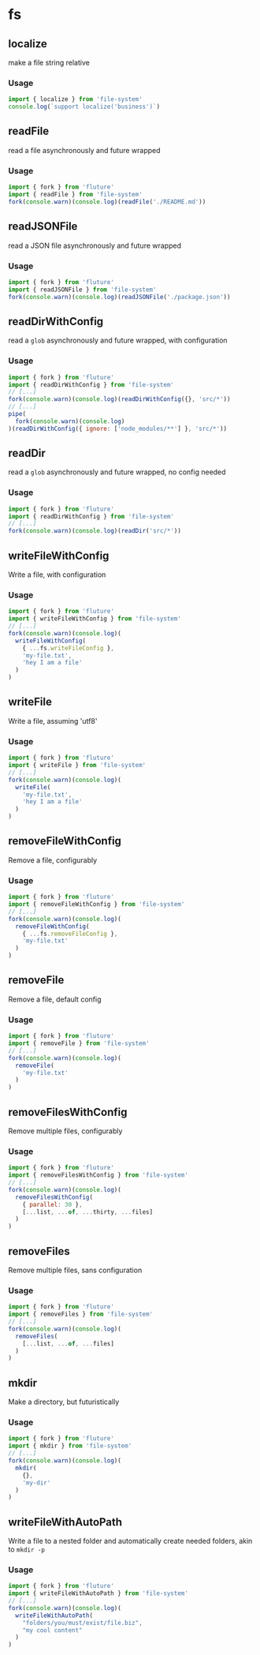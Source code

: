 # fs



## localize
make a file string relative
### Usage
```js
import { localize } from 'file-system'
console.log(`support localize('business')`)
```

## readFile
read a file asynchronously and future wrapped
### Usage
```js
import { fork } from 'fluture'
import { readFile } from 'file-system'
fork(console.warn)(console.log)(readFile('./README.md'))
```

## readJSONFile
read a JSON file asynchronously and future wrapped
### Usage
```js
import { fork } from 'fluture'
import { readJSONFile } from 'file-system'
fork(console.warn)(console.log)(readJSONFile('./package.json'))
```

## readDirWithConfig
read a `glob` asynchronously and future wrapped, with configuration
### Usage
```js
import { fork } from 'fluture'
import { readDirWithConfig } from 'file-system'
// [...]
fork(console.warn)(console.log)(readDirWithConfig({}, 'src/*'))
// [...]
pipe(
  fork(console.warn)(console.log)
)(readDirWithConfig({ ignore: ['node_modules/**'] }, 'src/*'))
```

## readDir
read a `glob` asynchronously and future wrapped, no config needed
### Usage
```js
import { fork } from 'fluture'
import { readDirWithConfig } from 'file-system'
// [...]
fork(console.warn)(console.log)(readDir('src/*'))
```

## writeFileWithConfig
Write a file, with configuration
### Usage
```js
import { fork } from 'fluture'
import { writeFileWithConfig } from 'file-system'
// [...]
fork(console.warn)(console.log)(
  writeFileWithConfig(
    { ...fs.writeFileConfig },
    'my-file.txt',
    'hey I am a file'
  )
)
```

## writeFile
Write a file, assuming 'utf8'
### Usage
```js
import { fork } from 'fluture'
import { writeFile } from 'file-system'
// [...]
fork(console.warn)(console.log)(
  writeFile(
    'my-file.txt',
    'hey I am a file'
  )
)
```

## removeFileWithConfig
Remove a file, configurably
### Usage
```js
import { fork } from 'fluture'
import { removeFileWithConfig } from 'file-system'
// [...]
fork(console.warn)(console.log)(
  removeFileWithConfig(
    { ...fs.removeFileConfig },
    'my-file.txt'
  )
)
```

## removeFile
Remove a file, default config
### Usage
```js
import { fork } from 'fluture'
import { removeFile } from 'file-system'
// [...]
fork(console.warn)(console.log)(
  removeFile(
    'my-file.txt'
  )
)
```

## removeFilesWithConfig
Remove multiple files, configurably
### Usage
```js
import { fork } from 'fluture'
import { removeFilesWithConfig } from 'file-system'
// [...]
fork(console.warn)(console.log)(
  removeFilesWithConfig(
    { parallel: 30 },
    [...list, ...of, ...thirty, ...files]
  )
)
```

## removeFiles
Remove multiple files, sans configuration
### Usage
```js
import { fork } from 'fluture'
import { removeFiles } from 'file-system'
// [...]
fork(console.warn)(console.log)(
  removeFiles(
    [...list, ...of, ...files]
  )
)
```

## mkdir
Make a directory, but futuristically
### Usage
```js
import { fork } from 'fluture'
import { mkdir } from 'file-system'
// [...]
fork(console.warn)(console.log)(
  mkdir(
    {},
    'my-dir'
  )
)
```

## writeFileWithAutoPath
Write a file to a nested folder and automatically create needed folders, akin to `mkdir -p`
### Usage
```js
import { fork } from 'fluture'
import { writeFileWithAutoPath } from 'file-system'
// [...]
fork(console.warn)(console.log)(
  writeFileWithAutoPath(
    "folders/you/must/exist/file.biz",
    "my cool content"
  )
)
```